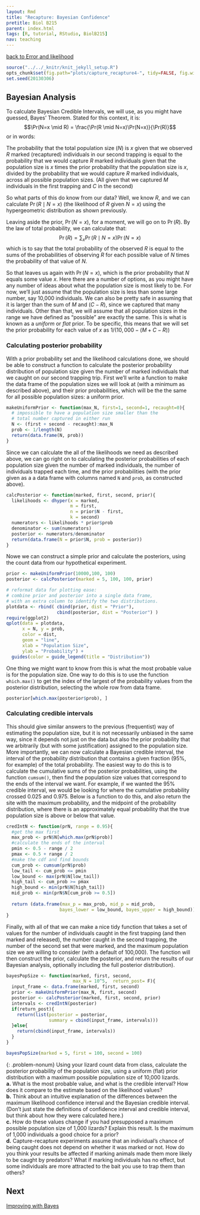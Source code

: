 ```yaml
---
layout: Rmd
title: "Recapture: Bayesian Confidence"
pretitle: Biol B215
parent: index.html
tags: [R, tutorial, RStudio, BiolB215]
nav: teaching
---
```


[back to Error and likelihood](capture_recapture3.html)

```r
source("../../_knitr/knit_jekyll_setup.R")
opts_chunk$set(fig.path="plots/capture_recapture4-", tidy=FALSE, fig.width=6.5, fig.height=5, cache=TRUE, cache.extra=rand_seed)
set.seed(20130306)

```
## Bayesian Analysis
To calculate Bayesian Credible Intervals, we will use, as you might have guessed, Bayes' Theorem. Stated for this context, it is:
$$\Pr(N=x \mid R) = \frac{\Pr(R \mid N=x)\Pr(N=x)}{\Pr(R)}$$ 
or in words:

The probability that the total population size ($N$) is $x$ given that we observed $R$ marked (recaptured) individuals in our second trapping is equal to the probability that we would capture $R$ marked individuals given that the population size is $x$ times the prior probability that the population size is $x$, divided by the probability that we would capture $R$ marked individuals, across all possible population sizes. (All given that we captured $M$ individuals in the first trapping and $C$ in the second)


So what parts of this do know from our data? Well, we know $R$, and we can calculate $\Pr(R \mid N=x)$ (the likelihood of $R$ given $N=x$) using the hypergeometric distribution as shown previously.

Leaving aside the prior, $\Pr(N=x)$, for a moment, we will go on to $\Pr(R)$. By the law of total probability, we can calculate that:
$$\Pr(R) = \sum_x{\Pr(R \mid N=x)\Pr(N=x)}$$
which is to say that the total probability of the observed $R$ is equal to the sums of the probabilities of observing $R$ for each possible value of $N$ times the probability of that value of $N$.


So that leaves us again with $\Pr(N=x)$, which is the prior probability that $N$ equals some value $x$. Here there are a number of options, as you might have any number of ideas about what the population size is most likely to be. For now, we'll just assume that the population size is less than some large number, say 10,000 individuals. We can also be pretty safe in assuming that it is larger than the sum of $M$ and $(C-R)$, since we captured that many individuals. Other than that, we will assume that all population sizes in the range we have defined as "possible" are exactly the same. This is what is known as a *uniform* or *flat* prior. To be specific, this means that we will set the prior probability for each value of  $x$ as $1/(10,000 - (M + C - R))$


### Calculating posterior probability
With a prior probability set and the likelihood calculations done, we should be able to construct a function to calculate the posterior probability distribution of population size given the number of marked individuals that we caught on our second trapping trip. First we'll write a function to make the data frame of the population sizes we will look at (with a minimum as described above), and their prior probabilities, which will be the the same for all possible population sizes: a uniform prior. 

```r
makeUniformPrior <- function(max_N, first=1, second=1, recaught=0){
  # impossible to have a population size smaller than the 
  # total number captured in either run
  N <- (first + second - recaught):max_N
  prob <- 1/length(N)
  return(data.frame(N, prob))
}
```

Since we can calculate the all of the likelihoods we need as described above, we can go right on to calculating the posterior probabilities of each population size given the number of marked individuals, the number of individuals trapped each time, and the prior probabilities (with the prior given as a a data frame with columns named `N` and `prob`, as constructed above). 

```r
calcPosterior <- function(marked, first, second, prior){
  likelihoods <- dhyper(x = marked, 
                        m = first, 
                        n = prior$N - first, 
                        k = second) 
  numerators <- likelihoods * prior$prob
  denominator <- sum(numerators)
  posterior <- numerators/denominator
  return(data.frame(N = prior$N, prob = posterior))
}
```


Nowe we can construct a simple prior and calculate the posteriors, using the count data from our hypothetical experiment.

```r
prior <- makeUniformPrior(10000,100, 100)
posterior <- calcPosterior(marked = 5, 100, 100, prior)

# reformat data for plotting ease:
# combine prior and posterior into a single data frame, 
# with an extra column to identify the two distributions.
plotdata <- rbind( cbind(prior, dist = "Prior"),
                   cbind(posterior, dist = "Posterior") )
require(ggplot2)
qplot(data = plotdata,
      x = N, y = prob, 
      color = dist,
      geom = "line", 
      xlab = "Population Size", 
      ylab = "Probability") +
  guides(color = guide_legend(title = "Distribution"))
```


One thing we might want to know from this is what the most probable value is for the population size. One way to do this is to use the function `which.max()` to get the index of the largest of the probability values from the posterior distribution, selecting the whole row from data frame.

```r
posterior[which.max(posterior$prob), ]
```

### Calculating credible intervals
This should give similar answers to the previous (frequentist) way of estimating the population size, but it is not necessarily unbiased in the same way, since it depends not just on the data but also the prior probability that we arbitrarily (but with some justification) assigned to the population size. More importantly, we can now calculate a Bayesian credible interval, the interval of the probability distribution that contains a given fraction (95%, for example) of the total probability. The easiest way to do this is to calculate the cumulative sums of the posterior probabilities, using the function `cumsum()`, then find the population size values that correspond to the ends of the interval we want. For example, if we wanted the 95% credible interval, we would be looking for where the cumulative probability crossed 0.025 and 0.975. Below is a function to do this, and also return the site with the maximum probability, and the midpoint of the probability distribution, where there is an approximately equal probability that the true population size is above or below that value.

```r
credIntN <- function(prN, range = 0.95){
  #get the max first
  max_prob <- prN$N[which.max(prN$prob)]
  #calculate the ends of the interval
  pmin <- 0.5 - range / 2
  pmax <- 0.5 + range / 2
  #make the cdf and find bounds
  cum_prob <- cumsum(prN$prob)
  low_tail <- cum_prob <= pmin
  low_bound <- max(prN$N[low_tail])
  high_tail <- cum_prob >= pmax
  high_bound <- min(prN$N[high_tail])
  mid_prob <- min(prN$N[cum_prob >= 0.5])
  
  return (data.frame(max_p = max_prob, mid_p = mid_prob,
                    bayes_lower = low_bound, bayes_upper = high_bound))
}
```

Finally, with all of that we can make a nice tidy function that takes a set of values for the number of individuals caught in the first trapping (and then marked and released), the number caught in the second trapping, the number of the second set that were marked, and the maximum population size we are willing to consider (with a default of 100,000). The function will then construct the prior, calculate the posterior, and return the results of our Bayesian analysis, optionally including the full posterior distribution).

```r
bayesPopSize <- function(marked, first, second, 
                         max_N = 10^5,  return_post= F){
  input_frame <- data.frame(marked, first, second)
  prior <- makeUniformPrior(max_N, first, second)
  posterior <- calcPosterior(marked, first, second, prior)
  intervals <- credIntN(posterior)
  if(return_post){
    return(list(posterior = posterior,
                summary = cbind(input_frame, intervals)))
  }else{
    return(cbind(input_frame, intervals))
  }
}

bayesPopSize(marked = 5, first = 100, second = 100)
```

{: .problem-nonum}
Using your lizard count data from class, calculate the posterior probability of the population size, using a uniform (flat) prior distribution with a maximum possible population size of 10,000 lizards.  
**a.**  What is the most probable value, and what is the credible interval? How does it compare to the estimate based on the likelihood values?  
**b.**  Think about an intuitive explanation of the differences between the maximum likelihood confidence interval and the Bayesian credible interval. (Don't just state the definitions of confidence interval and credible interval, but think about how they were calculated here.)  
**c.**  How do these values change if you had presupposed a maximum possible population size of 1,000 lizards? Explain this result. Is the maximum of 1,000 individuals a good choice for a prior?  
**d.**  Capture-recapture experiments assume that an individual's chance of being caught does not depend on whether it was marked or not. How do you think your results be affected if marking animals made them more likely to be caught by predators? What if marking individuals has no effect, but some individuals are more attracted to the bait you use to trap them than others?  


## Next
[Improving with Bayes](capture_recapture5.html)